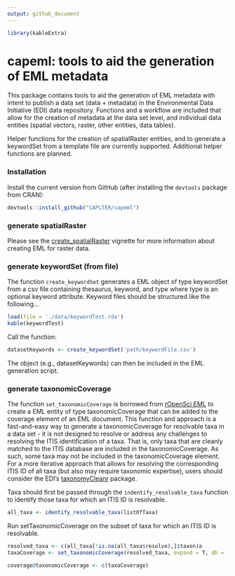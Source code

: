 ```yaml
---
output: github_document
---
```


```r

library(kableExtra)
```

<!-- README.md is generated from README.Rmd. Please edit the latter. -->

# capeml: tools to aid the generation of EML metadata

This package contains tools to aid the generation of EML metadata with intent to publish a data set (data + metadata) in the Environmental Data Initiative (EDI) data repository. Functions and a workflow are included that allow for the creation of metadata at the data set level, and individual data entities (spatial vectors, raster, other entities, data tables). 

Helper functions for the creation of spatialRaster entities, and to generate a keywordSet from a template file are currently supported. Additional helper functions are planned.

### Installation

Install the current version from GitHub (after installing the `devtools` package from CRAN):

```r

devtools::install_github("CAPLTER/capeml")
```


### generate spatialRaster

Please see the [create_spatialRaster](https://github.com/CAPLTER/capeml/blob/master/vignettes/create_spatialRaster.Rmd) vignette for more information about creating EML for raster data.


### generate keywordSet (from file)

The function `create_keywordSet` generates a EML object of type keywordSet from a csv file containing thesaurus, keyword, and type where type is an optional keyword attribute. Keyword files should be structured like the following...

```r

load(file = './data/keywordTest.rda')
kable(keywordTest)
```

Call the function:

```r

datasetKeywords <- create_keywordSet('path/keywordFile.csv')
```

The object (e.g., datasetKeywords) can then be included in the EML generation script.

### generate taxonomicCoverage

The function `set_taxonomicCoverage` is borrowed from [rOpenSci EML](https://github.com/ropensci/EML) to create a EML entity of type taxonomicCoverage that can be added to the coverage element of an EML document. This function and approach is a fast-and-easy way to generate a taxonomicCoverage for resolvable taxa in a data set - it is not designed to resolve or address any challenges to resolving the ITIS identification of a taxa. That is, only taxa that are cleanly matched to the ITIS database are included in the taxonomicCoverage. As such, some taxa may not be included in the taxonomicCoverage element. For a more iterative approach that allows for resolving the corresponding ITIS ID of all taxa (but also may require taxonomic expertise), users should consider the EDI's [taxonomyCleanr](https://github.com/EDIorg/taxonomyCleanr) package. 

Taxa should first be passed through the `indentify_resolvable_taxa` function to identify those taxa for which an ITIS ID is resolvable.

```r

all_taxa <- identify_resolvable_taxa(listOfTaxa)
```

Run setTaxonomicCoverage on the subset of taxa for which an ITIS ID is resolvable.

```r

resolved_taxa <- c(all_taxa[!is.na(all_taxa$resolve),]$taxon)a
taxaCoverage <- set_taxonomicCoverage(resolved_taxa, expand = T, db = 'itis')
```

```r

coverage@taxonomicCoverage <- c(taxaCoverage)
```

